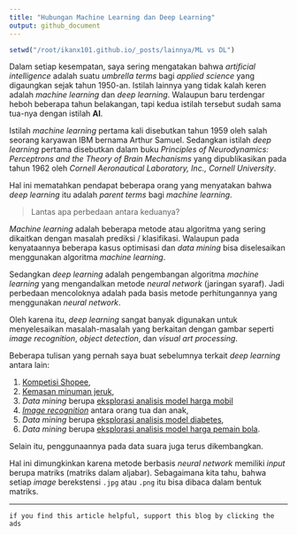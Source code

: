 ```yaml
---
title: "Hubungan Machine Learning dan Deep Learning"
output: github_document
---
```


```r
setwd("/root/ikanx101.github.io/_posts/lainnya/ML vs DL")
```

Dalam setiap kesempatan, saya sering mengatakan bahwa _artificial intelligence_ adalah suatu _umbrella terms_ bagi _applied science_ yang digaungkan sejak tahun 1950-an. Istilah lainnya yang tidak kalah keren adalah _machine learning_ dan _deep learning_. Walaupun baru terdengar heboh beberapa tahun belakangan, tapi kedua istilah tersebut sudah sama tua-nya dengan istilah __AI__.

Istilah _machine learning_ pertama kali disebutkan tahun 1959 oleh salah seorang karyawan IBM bernama Arthur Samuel. Sedangkan istilah _deep learning_ pertama disebutkan dalam buku _Principles of Neurodynamics: Perceptrons and the Theory of Brain Mechanisms_ yang dipublikasikan pada tahun 1962 oleh _Cornell Aeronautical Laboratory, Inc., Cornell University_.

Hal ini mematahkan pendapat beberapa orang yang menyatakan bahwa _deep learning_ itu adalah _parent terms_ bagi _machine learning_.

> Lantas apa perbedaan antara keduanya?

_Machine learning_ adalah beberapa metode atau algoritma yang sering dikaitkan dengan masalah prediksi / klasifikasi. Walaupun pada kenyataannya beberapa kasus optimisasi dan _data mining_ bisa diselesaikan menggunakan algoritma _machine learning_. 

Sedangkan _deep learning_ adalah pengembangan algoritma _machine learning_ yang mengandalkan metode _neural network_ (jaringan syaraf). Jadi perbedaan mencoloknya adalah pada basis metode perhitungannya yang menggunakan _neural network_.

Oleh karena itu, _deep learning_ sangat banyak digunakan untuk menyelesaikan masalah-masalah yang berkaitan dengan gambar seperti _image recognition_, _object detection_, dan _visual art processing_. 

Beberapa tulisan yang pernah saya buat sebelumnya terkait _deep learning_ antara lain:

1. [Kompetisi Shopee](https://ikanx101.com/blog/ndsc-2020/),
1. [Kemasan minuman jeruk](https://ikanx101.com/blog/deep-nutrisari/),
1. _Data mining_ berupa [eksplorasi analisis model harga mobil](https://ikanx101.com/blog/carmudi-ai/)
1. [_Image recognition_](https://ikanx101.com/blog/deep-ortu/) antara orang tua dan anak,
1. _Data mining_ berupa [eksplorasi analisis model diabetes](https://ikanx101.com/blog/diabet-ai/),
1. _Data mining_ berupa [eksplorasi analisis model harga pemain bola](https://ikanx101.com/blog/EMA-FIFA/).

Selain itu, penggunaannya pada data suara juga terus dikembangkan.

Hal ini dimungkinkan karena metode berbasis _neural network_ memiliki _input_ berupa matriks (matriks dalam aljabar). Sebagaimana kita tahu, bahwa setiap _image_ berekstensi `.jpg` atau `.png` itu bisa dibaca dalam bentuk matriks.

---

`if you find this article helpful, support this blog by clicking the ads`